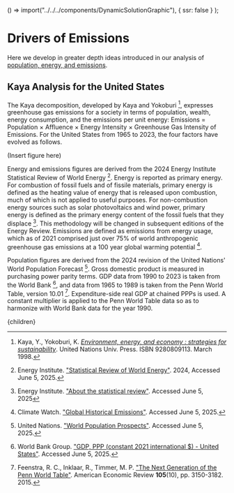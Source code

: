 

  () => import("../../../components/DynamicSolutionGraphic"),
  { ssr: false }
);


# Drivers of Emissions

Here we develop in greater depth ideas introduced in our analysis of [population, energy, and emissions](/energy/energy_socioeconomics/energy_intensity_se).

## Kaya Analysis for the United States

The Kaya decomposition, developed by Kaya and Yokoburi [^1], expresses greenhouse gas emissions for a society in terms of population, wealth, energy consumption, and the emissions per unit energy: Emissions = Population × Affluence × Energy Intensity × Greenhouse Gas Intensity of Emissions. For the United States from 1965 to 2023, the four factors have evolved as follows.

(Insert figure here)

Energy and emissions figures are derived from the 2024 Energy Institute Statistical Review of World Energy [^2]. Energy is reported as primary energy. For combustion of fossil fuels and of fissile materials, primary energy is defined as the heating value of energy that is released upon combustion, much of which is not applied to useful purposes. For non-combustion energy sources such as solar photovoltaics and wind power, primary energy is defined as the primary energy content of the fossil fuels that they displace [^3]. This methodology will be changed in subsequent editions of the Energy Review. Emissions are defined as emissions from energy usage, which as of 2021 comprised just over 75% of world anthropogenic greenhouse gas emissions at a 100 year global warming potential [^4].

Population figures are derived from the 2024 revision of the United Nations' World Population Forecast [^5]. Gross domestic product is measured in purchasing power parity terms. GDP data from 1990 to 2023 is taken from the World Bank [^6], and data from 1965 to 1989 is taken from the Penn World Table, version 10.01 [^7]. Expenditure-side real GDP at chained PPPs is used. A constant multiplier is applied to the Penn World Table data so as to harmonize with World Bank data for the year 1990.





[^1]: Kaya, Y., Yokoburi, K. [*Environment, energy, and economy : strategies for sustainability*](https://unu.edu/publications/books/environment-energy-and-economy-strategies-for-sustainability.html). United Nations Univ. Press. ISBN 9280809113. March 1998.

[^2]: Energy Institute. ["Statistical Review of World Energy"](https://www.energyinst.org/statistical-review). 2024, Accessed June 5, 2025.

[^3]: Energy Institute. ["About the statistical review"](https://www.energyinst.org/statistical-review/about). Accessed June 5, 2025 

[^4]: Climate Watch. ["Global Historical Emissions"](https://www.climatewatchdata.org/ghg-emissions?apcid=000000000000000000000000&breakBy=sector&chartType=line&end_year=2021&start_year=1990). Accessed June 5, 2025.

[^5]: United Nations. ["World Population Prospects"](https://population.un.org/wpp/). Accessed June 5, 2025.

[^6]: World Bank Group. ["GDP, PPP (constant 2021 international $) - United States"](https://data.worldbank.org/indicator/NY.GDP.MKTP.PP.KD?locations=US). Accessed June 5, 2025.

[^7]: Feenstra, R. C., Inklaar, R., Timmer, M. P. ["The Next Generation of the Penn World Table"](www.ggdc.net/pwt). American Economic Review **105**(10), pp. 3150-3182. 2015.

  <Article 
    focusAreaUrl={focusAreaUrl} 
    hierarchy={hierarchy} 
    site={site}
  >
    {children}
  </Article>